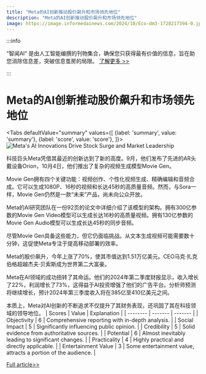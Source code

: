 ```yaml
---
title: "Meta的AI创新推动股价飙升和市场领先地位"
description: "Meta的AI创新推动股价飙升和市场领先地位"
image: https://image.informedainews.com/2024/10/Eco-dm3-1728217394-0.jpg
---
```



:::info

“智闻AI“ 是由人工智能编撰的刊物集合，确保您只获得最有价值的信息，旨在助您消除信息差，突破信息茧房的局限。  [了解更多 >>](/)

:::

# Meta的AI创新推动股价飙升和市场领先地位


<Tabs
	defaultValue="summary"
	values={[
	{label: 'summary', value: 'summary'},
	{label: 'score', value: 'score'},
]}>
<TabItem value="summary">
<img
  src="https://image.informedainews.com/2024/10/Eco-dm3-1728217394-0.jpg"
  alt="Meta's AI Innovations Drive Stock Surge and Market Leadership"
/>



科技巨头Meta凭借其最近的创新达到了新的高度。9月，他们发布了先进的AR头戴设备Orion，10月4日，他们推出了复杂的视频生成模型Movie Gen。

Movie Gen拥有四个关键功能：视频创作、个性化视频生成、精确编辑和音频合成。它可以生成1080P、16秒的视频和长达45秒的高质量音频。然而，与Sora一样，Movie Gen仍然是一款“未来”产品，尚未向公众开放。

Meta的AI研究团队在一份92页的论文中详细介绍了该模型的架构。拥有300亿参数的Movie Gen Video模型可以生成长达16秒的高质量视频。拥有130亿参数的Movie Gen Audio模型可以生成长达45秒的同步音频。

尽管Movie Gen具备这些能力，但它仍面临挑战。从文本生成视频可能需要数十分钟，这促使Meta专注于提高移动部署的效率。

Meta的股价飙升，今年上涨了70%，使其市值达到1.51万亿美元。CEO马克·扎克伯格超越杰夫·贝索斯成为世界第二大富豪。

Meta在AI领域的成功扭转了其命运。他们的2024年第二季度财报显示，收入增长了22%，利润增长了73%，这得益于AI投资增强了他们的广告平台。分析师预测将继续增长，预计2024年第三季度收入将在385亿至410亿美元之间。

本质上，Meta对AI创新的不断追求不仅提升了其财务表现，还巩固了其在科技领域的领导地位。
</TabItem>
<TabItem value="score">
	| Scores     | Value   | Explanation |
	| -------- | ------- | ------- |
	| Objectivity  | 6    | Comprehensive reporting with in-depth analysis.    |
	| Social Impact | 5     | Significantly influencing public opinion.    |
	| Credibility    | 5    | Solid evidence from authoritative sources.    |
	| Potential    | 6    | Almost inevitably leading to significant changes.    |
	| Practicality    | 4    | Highly practical and directly applicable.    |
	| Entertainment Value    | 3    | Some entertainment value, attracts a portion of the audience.    |
</TabItem>
</Tabs>

[Full article>>](https://www.cnbeta.com.tw/articles/tech/1448106.htm)
